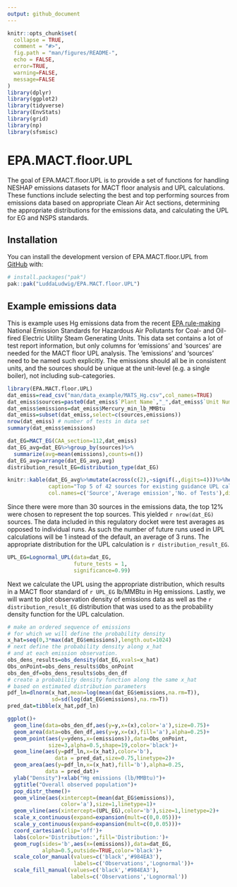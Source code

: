 ```yaml
---
output: github_document
---
```


<!-- README.md is generated from README.Rmd. Please edit that file -->

```r
knitr::opts_chunk$set(
  collapse = TRUE,
  comment = "#>",
  fig.path = "man/figures/README-",
  echo = FALSE,
  error=TRUE,
  warning=FALSE,
  message=FALSE
)
library(dplyr)
library(ggplot2)
library(tidyverse)
library(EnvStats)
library(grid)
library(np)
library(sfsmisc)
```

# EPA.MACT.floor.UPL

<!-- badges: start -->
<!-- badges: end -->

The goal of EPA.MACT.floor.UPL is to provide a set of functions for handling NESHAP emissions datasets for MACT floor analysis and UPL calculations. These functions include selecting the best and top performing sources from emissions data based on appropriate Clean Air Act sections, determining the appropriate distributions for the emissions data, and calculating the UPL for EG and NSPS standards.

## Installation

You can install the development version of EPA.MACT.floor.UPL from [GitHub](https://github.com/LuddaLudwig/EPA.MACT.floor.UPL) with: 

``` r
# install.packages("pak")
pak::pak("LuddaLudwig/EPA.MACT.floor.UPL")
```

## Example emissions data

This is example uses Hg emissions data from the recent [EPA rule-making](https://www.regulations.gov/document/EPA-HQ-OAR-2009-0234-20132) National Emission Standards for Hazardous Air Pollutants for Coal- and Oil-fired Electric Utility Steam Generating Units. This data set contains a lot of test report information, but only columns for 'emissions' and 'sources' are needed for the MACT floor UPL analysis. The 'emissions' and 'sources' need to be named such explicitly. The emissions should all be in consistent units, and the sources should be unique at the unit-level (e.g. a single boiler), not including sub-categories. 

```r
library(EPA.MACT.floor.UPL)
dat_emiss=read_csv("man/data_example/MATS_Hg.csv",col_names=TRUE)
dat_emiss$sources=paste0(dat_emiss$`Plant Name`,"_",dat_emiss$`Unit Number`,"_",dat_emiss$boiler_id)
dat_emiss$emissions=dat_emiss$Mercury_min_lb_MMBtu
dat_emiss=subset(dat_emiss,select=c(sources,emissions))
nrow(dat_emiss) # number of tests in data set
summary(dat_emiss$emissions)

dat_EG=MACT_EG(CAA_section=112,dat_emiss)
dat_EG_avg=dat_EG%>%group_by(sources)%>%
  summarize(avg=mean(emissions),counts=n())
dat_EG_avg=arrange(dat_EG_avg,avg)
distribution_result_EG=distribution_type(dat_EG)

```
```r
knitr::kable(dat_EG_avg%>%mutate(across(c(2),~signif(.,digits=4)))%>%head(),
             caption="Top 5 of 42 sources for existing guidance UPL calculation",
             col.names=c('Source','Average emission','No. of Tests'),digits=12)
```
Since there were more than 30 sources in the emissions data, the top 12% were chosen to represent the top sources. This yielded `r nrow(dat_EG)` sources. The data included in this regulatory docket were test averages as opposed to individual runs. As such the number of future runs used in UPL calculations will be 1 instead of the default, an average of 3 runs. The appropriate distribution for the UPL calculation is `r distribution_result_EG`.
```r
UPL_EG=Lognormal_UPL(data=dat_EG,
                     future_tests = 1,
                     significance=0.99)
```
Next we calculate the UPL using the appropriate distribution, which results in a MACT floor standard of `r UPL_EG` lb/MMBtu in Hg emissions. Lastly, we will want to plot observation density of emissions data as well as the `r distribution_result_EG` distribution that was used to as the probability density function for the UPL calculation. 
```r
# make an ordered sequence of emissions 
# for which we will define the probability density
x_hat=seq(0,3*max(dat_EG$emissions),length.out=1024)
# next define the probability density along x_hat
# and at each emission observation.
obs_dens_results=obs_density(dat_EG,xvals=x_hat)
Obs_onPoint=obs_dens_results$Obs_onPoint
obs_den_df=obs_dens_results$obs_den_df
# create a probability density function along the same x_hat
# based on estimated distribution parameters
pdf_ln=dlnorm(x_hat,mean=log(mean(dat_EG$emissions,na.rm=T)),
              sd=sd(log(dat_EG$emissions),na.rm=T))
pred_dat=tibble(x_hat,pdf_ln)
```
```r
ggplot()+
  geom_line(data=obs_den_df,aes(y=y,x=(x),color='a'),size=0.75)+
  geom_area(data=obs_den_df,aes(y=y,x=(x),fill='a'),alpha=0.25)+
  geom_point(aes(y=ydens,x=(emissions)),data=Obs_onPoint,
             size=3,alpha=0.5,shape=19,color='black')+
  geom_line(aes(y=pdf_ln,x=(x_hat),color='b'),
               data = pred_dat,size=0.75,linetype=2)+
  geom_area(aes(y=pdf_ln,x=(x_hat),fill='b'),alpha=0.25,
            data = pred_dat)+
  ylab("Density")+xlab("Hg emissions (lb/MMBtu)")+
  ggtitle("Overall observed population")+
  pop_distr_theme()+
  geom_vline(aes(xintercept=(mean(dat_EG$emissions)),
                 color='a'),size=1,linetype=1)+
  geom_vline(aes(xintercept=(UPL_EG),color='b'),size=1,linetype=2)+
  scale_x_continuous(expand=expansion(mult=c(0,0.05)))+
  scale_y_continuous(expand=expansion(mult=c(0,0.05)))+
  coord_cartesian(clip='off')+
  labs(color='Distribution:',fill='Distribution:')+
  geom_rug(sides='b',aes(x=(emissions)),data=dat_EG,
           alpha=0.5,outside=TRUE,color='black')+
  scale_color_manual(values=c('black','#984EA3'),
                     labels=c('Observations','Lognormal'))+
  scale_fill_manual(values=c('black','#984EA3'),
                    labels=c('Observations','Lognormal'))

```


